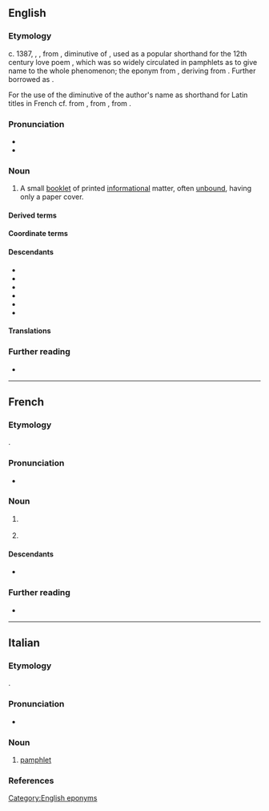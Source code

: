 {{also|Pamphlet}}
==English==

===Etymology===
c. 1387, {{inh|en|enm|pamphilet}}, {{m|enm|panflet|t=small, unbound treatise}}, from {{der|en|xno|Pamphilet}}, diminutive of {{der|en|fro|Pamphile}}, used as a popular shorthand for the 12th century {{der|en|la|-}} love poem {{m|la|{{w|Pamphilus de amore|Pamphilus (seu) de amore}}|t=Pamphilus (or) On Love}}, which was so widely circulated in pamphlets as to give name to the whole phenomenon; the eponym from {{der|en|grc|Πάμφιλος|lit=beloved by all}}, deriving from {{pre|grc|παν|φίλος|nocat=1}}. Further borrowed as {{w|Anglo-Latin literature|Anglo-Latin}} {{m|la|panflettus}}.

For the use of the diminutive of the author's name as shorthand for Latin titles in French cf. {{m|frm|Isopet|Ysopet/Esopet}} from {{m|fr|Ésope}}, {{m|frm|Catonet}} from {{m|fr|Caton}}, {{m|frm|Avionet}} from {{m|la|Avianus}}.

===Pronunciation===
* {{IPA|en|/ˈpæmf.lɪt/}}
* {{audio|en|LL-Q1860 (eng)-Vealhurl-pamphlet.wav |Audio (UK)}}

===Noun===
{{en-noun}}

# A small [[booklet]] of printed [[informational]] matter, often [[unbound]], having only a paper cover.

====Derived terms====
{{der3|en|pamphletary|pamphleteer|pamphleteering|pamphletize|pamphletry}}

====Coordinate terms====
{{col3|en|booklet|brochure|flyer|handbill|leaflet}}

====Descendants====
* {{desctree|fr|pamphlet|bor=1}}
* {{desc|it|pamphlet|bor=1}}
* {{desc|ja|パンフレット|bor=1}}
* {{desc|ko|팸플릿|bor=1}}
* {{desc|pt|panfleto|bor=1}}
* {{desc|es|panfleto|bor=1}}

====Translations====
{{trans-see|booklet}}

===Further reading===
* {{pedia}}

[[Category:English eponyms]]
{{c|en|Writing}}
----

==French==

===Etymology===
{{dercat|fr|enm|fro|la|grc}}
{{bor+|fr|en|pamphlet}}.

===Pronunciation===
* {{fr-IPA}}

===Noun===
{{fr-noun|m}}

# {{l|en|lampoon}} {{gl|written attack}}
# {{lb|fr|Quebec|or|dated}} {{l|en|pamphlet}} {{gl|small booklet}}

====Descendants====
* {{desc|de|Pamphlet|bor=1}}

===Further reading===
* {{R:TLFi}}

----

==Italian==
{{swp|lang=it}}

===Etymology===
{{dercat|it|enm|fro|la|grc}}
{{bor+|it|en|pamphlet}}.

===Pronunciation===
* {{it-IPA|pamflè*|pamflé*|pàmflet|ref3={{R:it:DiPI}}}}

===Noun===
{{it-noun|m|-}}

# [[#English|pamphlet]] {{gl|essay on a current topic}}

===References===
<references/>